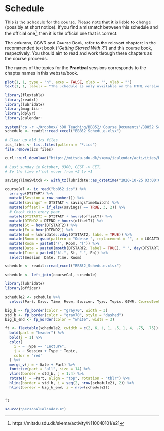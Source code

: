 # Schedule

This is the schedule for the course. 
Please note that it is liable to change (possibly at short notice). 
If you find a mismatch between this schedule and the official one^[https://mitsdu.sdu.dk/skema/activity/N110040101/e21], then it is the official one that is correct.

The columns, GSWR and Course Book, refer to the relevant chapters in the recommended text book ("*Getting Started With R*") and this course book, respectively. You should aim to read and work through these chapters as the course proceeds.

The names of the topics for the **Practical** sessions corresponds to the chapter names in this website/book.

```r
plot(1, 1, type = "n", axes = FALSE, xlab = "", ylab = "")
text(1, 1, labels = "The schedule is only available on the HTML version of this document")
```


```r
library(flextable)
library(readxl)
library(lubridate)
library(magrittr)
library(dplyr)
library(calendar)

system("cp -r ~/Dropbox/_SDU_Teaching/BB852/'Course Documents'/BB852_Schedule.xlsx ~/Dropbox/_SDU_Teaching/BB852/BB852_Book/BB852_Schedule.xlsx")
schedule <- readxl::read_excel("BB852_Schedule.xlsx")
```

```r
# Clean up old ics files
ics_files <- list.files(pattern = "*.ics")
file.remove(ics_files)

curl::curl_download("https://mitsdu.sdu.dk/skema/icalendar/activities/N110040101/e21/e21", destfile = "bb852.ics")

# Last sunday in October, 0300, CEST -> CET,
# So the time offset moves from +2 to +1

savingsTimeSwitch <- with_tz(lubridate::as_datetime("2020-10-25 03:00:00"), "Europe/Copenhagen")

courseCal <- ic_read("bb852.ics") %>%
  arrange(DTSTART) %>%
  mutate(Session = row_number()) %>%
  mutate(savingsT = DTSTART < savingsTimeSwitch) %>%
  mutate(offsetT = if_else(savingsT == TRUE, 3, 2)) %>%
  # Check this every year!
  mutate(DTSTART2 = DTSTART + hours(offsetT)) %>%
  mutate(DTEND2 = DTEND + hours(offsetT)) %>%
  mutate(St = hour(DTSTART2)) %>%
  mutate(En = hour(DTEND2)) %>%
  mutate(wd = lubridate::wday(DTSTART2, label = TRUE)) %>%
  mutate(Room = gsub(pattern = "Odense ", replacement = "", x = LOCATION)) %>%
  mutate(Room = paste0("(", Room, ")")) %>%
  mutate(Date = paste0(month(DTSTART2, label = TRUE), " ", day(DTSTART2), ", ", wd)) %>%
  mutate(Time = paste0("kl.", St, "-", En)) %>%
  select(Session, Date, Time, Room)

schedule <- readxl::read_excel("BB852_Schedule.xlsx")

schedule <- left_join(courseCal, schedule)
```


```r
library(lubridate)
library(officer)

schedule2 <- schedule %>%
  select(Part, Date, Time, Room, Session, Type, Topic, GSWR, CourseBook = `Course Book`)

big_b <- fp_border(color = "gray70", width = 3)
std_b <- fp_border(color = "gray70", style = "dashed")
big_b_end <- fp_border(color = "white", width = 3)

ft <- flextable(schedule2, cwidth = c(2, 6, 1, 1, .5, 1, 4, .75, .75)) %>%
  bold(part = "header") %>%
  bold(j = 1) %>%
  color(
    i = ~ Type == "Lecture",
    j = ~ Session + Type + Topic,
    color = "red"
  ) %>%
  merge_v(j = ~ Date + Part) %>%
  fontsize(part = "all", size = 14) %>%
  vline(border = std_b, j = 1:4) %>%
  rotate(j = ~Part, align = "top", rotation = "tblr") %>%
  hline(border = std_b, i = seq(2, nrow(schedule2), 2)) %>%
  hline(border = big_b_end, i = nrow(schedule2))


ft
```

```r
source("personalCalendar.R")
```
